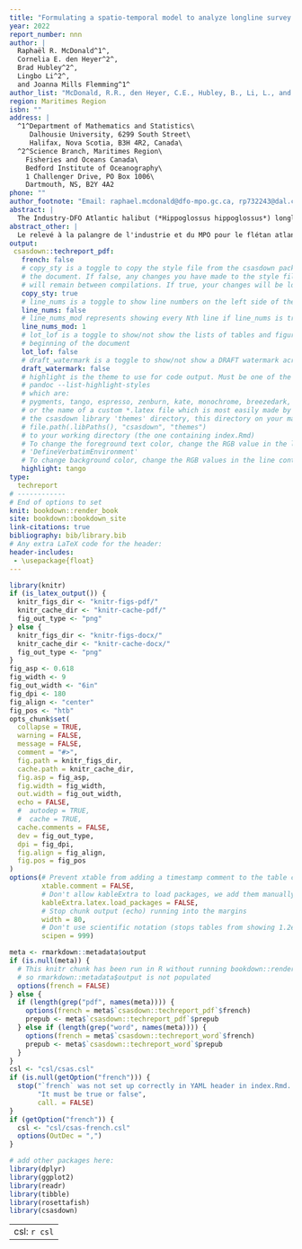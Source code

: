 ```yaml
---
title: "Formulating a spatio-temporal model to analyze longline survey data for the Atlantic Halibut fishery"
year: 2022
report_number: nnn
author: |
  Raphaël R. McDonald^1^,
  Cornelia E. den Heyer^2^,
  Brad Hubley^2^,
  Lingbo Li^2^,
  and Joanna Mills Flemming^1^
author_list: "McDonald, R.R., den Heyer, C.E., Hubley, B., Li, L., and Mills Flemming, J."
region: Maritimes Region
isbn: ""
address: |
  ^1^Department of Mathematics and Statistics\
     Dalhousie University, 6299 South Street\
     Halifax, Nova Scotia, B3H 4R2, Canada\
  ^2^Science Branch, Maritimes Region\
    Fisheries and Oceans Canada\
    Bedford Institute of Oceanography\
    1 Challenger Drive, PO Box 1006\
    Dartmouth, NS, B2Y 4A2
phone: ""
author_footnote: "Email: raphael.mcdonald@dfo-mpo.gc.ca, rp732243@dal.ca | telephone: (581) 307-7013"
abstract: |
  The Industry-DFO Atlantic halibut (*Hippoglossus hippoglossus*) longline survey has been running since 1998 (using a fixed stations design) with the aim of providing a reliable index of halibut abundance. A review of modelling approaches recommended the use of a multinomial exponential model (MEM) to account for hook competition and the abundance of non-target species and further prompted the modification of the sampling design. A new stratified random sruvey was initiated in 2017. Since then, this new survey was run in parallel with the fixed station survey, with a reduced number of fixed stations. The new stratified random survey has more standardized fishing protocol and additional hook condition data are collected to inform the MEM. The aim of this report is to present a new spatio-temporal version of MEM. This new formulation is able to successfully model data from the fixed stations and the stratified random sampling design separately and together, allowing the inclusion of almost all available data into a unified framework. It is also modified to incorporate additional fixed and random effects, focusing on the inclusion of random effects to account for the impact of different fishing vessels. The analysis further illuminates potential issues capturing changes in halibut and non-target distributions and abundance over time with the fixed stations design and shows that the switch to a stratified random sampling design was very timely and helped better capture the increase in halibut catch rates observed in 2017.
abstract_other: |
  Le relevé à la palangre de l'industrie et du MPO pour le flétan atlantique (*Hippoglossus hippoglossus*) est en cours depuis 1998 utilisant des stations fixes de collection de données et ayant comme objectif d'obtenir de l'information plus approprié sur l'abondance du flétan. Un examen des modèles utilisés sur ces données a recommandé l'utilisation d'un modèle multinomiale exponentiel (MME) capable de prendre en compte la compétition pour les crochets de pêche et l'abondance des espèces cibles et non cibles. De plus, cet examen a incité la modification du protocole de collection de données avec l'implémentation d'un plan d'échantillonage aléatoire stratifié en 2017 concurrent avec le plan d'échantillonage de stations fixes dont le nombre de stations a été réduit. Ce nouveau protocol d'échantillonage a des protocoles de pêche plus standardizé et recueille plus d'information sur la condition des crochets pour informer le MME. L'objectif principal de ce rapport est la présentation d'une nouvelle version spatio-temporelle du MME. Cette nouvelle version est capable de modèler les données provenant des stations fixes et de l'échantillonage aléatoire stratifié séparemment et ensemble, ce qui permet l'inclusion de la majorité de l'information disponible à l'intérieur du même modèle. L'analyse souligne des problèmes potentiels provenant du relevé d'échantillonage utilisant des stations fixes et démontre que l'implémentation du relevé d'échantillonage aléatoire stratifié fut opportun car il a permis au modèle de mieux capturer l'augmentation des taux de captures de flétan en 2017.
output:
 csasdown::techreport_pdf:
   french: false
   # copy_sty is a toggle to copy the style file from the csasdown package every time you compile
   # the document. If false, any changes you have made to the style file in your project
   # will remain between compilations. If true, your changes will be lost when you compile
   copy_sty: true
   # line_nums is a toggle to show line numbers on the left side of the page. 
   line_nums: false
   # line_nums_mod represents showing every Nth line if line_nums is true
   line_nums_mod: 1
   # lot_lof is a toggle to show/not show the lists of tables and figures at the
   # beginning of the document
   lot_lof: false
   # draft_watermark is a toggle to show/not show a DRAFT watermark across every page
   draft_watermark: false
   # highlight is the theme to use for code output. Must be one of the list given by:
   # pandoc --list-highlight-styles
   # which are:
   # pygments, tango, espresso, zenburn, kate, monochrome, breezedark, haddock
   # or the name of a custom *.latex file which is most easily made by copying one from 
   # the csasdown library 'themes' directory, this directory on your machine:
   # file.path(.libPaths(), "csasdown", "themes")
   # to your working directory (the one containing index.Rmd)
   # To change the foreground text color, change the RGB value in the line containing
   # 'DefineVerbatimEnvironment'
   # To change background color, change the RGB values in the line containing 'shadecolor'
   highlight: tango
type:
  techreport
# ------------
# End of options to set
knit: bookdown::render_book
site: bookdown::bookdown_site
link-citations: true
bibliography: bib/library.bib
# Any extra LaTeX code for the header:
header-includes:
 - \usepackage{float}
---
```


```r
library(knitr)
if (is_latex_output()) {
  knitr_figs_dir <- "knitr-figs-pdf/"
  knitr_cache_dir <- "knitr-cache-pdf/"
  fig_out_type <- "png"
} else {
  knitr_figs_dir <- "knitr-figs-docx/"
  knitr_cache_dir <- "knitr-cache-docx/"
  fig_out_type <- "png"
}
fig_asp <- 0.618
fig_width <- 9
fig_out_width <- "6in"
fig_dpi <- 180
fig_align <- "center"
fig_pos <- "htb"
opts_chunk$set(
  collapse = TRUE,
  warning = FALSE,
  message = FALSE,
  comment = "#>",
  fig.path = knitr_figs_dir,
  cache.path = knitr_cache_dir,
  fig.asp = fig_asp,
  fig.width = fig_width,
  out.width = fig_out_width,
  echo = FALSE,
  #  autodep = TRUE,
  #  cache = TRUE,
  cache.comments = FALSE,
  dev = fig_out_type,
  dpi = fig_dpi,
  fig.align = fig_align,
  fig.pos = fig_pos
)
options(# Prevent xtable from adding a timestamp comment to the table code it produces
        xtable.comment = FALSE,
        # Don't allow kableExtra to load packages, we add them manually in csasdown
        kableExtra.latex.load_packages = FALSE,
        # Stop chunk output (echo) running into the margins
        width = 80,
        # Don't use scientific notation (stops tables from showing 1.2e3, etc.)
        scipen = 999)
```

```r
meta <- rmarkdown::metadata$output
if (is.null(meta)) {
  # This knitr chunk has been run in R without running bookdown::render_book("index.Rmd")
  # so rmarkdown::metadata$output is not populated
  options(french = FALSE)
} else {
  if (length(grep("pdf", names(meta)))) {
    options(french = meta$`csasdown::techreport_pdf`$french)
    prepub <- meta$`csasdown::techreport_pdf`$prepub
  } else if (length(grep("word", names(meta)))) {
    options(french = meta$`csasdown::techreport_word`$french)
    prepub <- meta$`csasdown::techreport_word`$prepub
  }
}
csl <- "csl/csas.csl"
if (is.null(getOption("french"))) {
  stop("`french` was not set up correctly in YAML header in index.Rmd. ",
       "It must be true or false",
       call. = FALSE)
}
if (getOption("french")) {
  csl <- "csl/csas-french.csl"
  options(OutDec = ",")
}

# add other packages here:
library(dplyr)
library(ggplot2)
library(readr)
library(tibble)
library(rosettafish)
library(csasdown)
```

---
csl: `r csl`    
---
